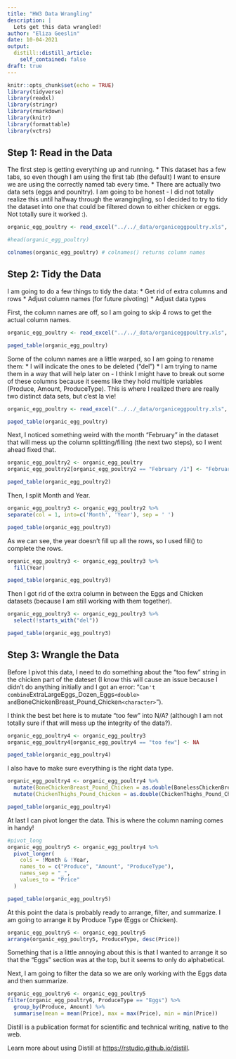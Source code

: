 ```yaml
---
title: "HW3 Data Wrangling"
description: |
  Lets get this data wrangled!
author: "Eliza Geeslin"
date: 10-04-2021
output:
  distill::distill_article:
    self_contained: false
draft: true
---
```


```r
knitr::opts_chunk$set(echo = TRUE)
library(tidyverse)
library(readxl)
library(stringr)
library(rmarkdown)
library(knitr)
library(formattable)
library(vctrs)
```

## Step 1: Read in the Data

The first step is getting everything up and running. 
* This dataset has a few tabs, so even though I am using the first tab (the default) I want to ensure we are using the correctly named tab every time. 
* There are actually two data sets (eggs and pounltry). I am going to be honest - I did not totally realize this until halfway through the wrangingling, so I decided to try to tidy the dataset into one that could be filtered down to either chicken or eggs. Not totally sure it worked :). 

```r
organic_egg_poultry <- read_excel("../../_data/organiceggpoultry.xls", sheet = "Data") # assign dataset to variable

#head(organic_egg_poultry)

colnames(organic_egg_poultry) # colnames() returns column names
```
## Step 2: Tidy the Data

I am going to do a few things to tidy the data:
* Get rid of extra columns and rows
* Adjust column names (for future pivoting)
* Adjust data types

First, the column names are off, so I am going to skip 4 rows to get the actual column names. 

```r
organic_egg_poultry <- read_excel("../../_data/organiceggpoultry.xls", sheet = "Data", skip = 4)

paged_table(organic_egg_poultry)
```

Some of the column names are a little warped, so I am going to rename them: 
* I will indicate the ones to be deleted ("del")
* I am trying to name them in a way that will help later on - I think I might have to break out some of these columns because it seems like they hold multiple variables (Produce, Amount, ProduceType). This is where I realized there are really two distinct data sets, but c'est la vie!

```r
organic_egg_poultry <- read_excel("../../_data/organiceggpoultry.xls", sheet = "Data", skip = 5, col_names = c("Month", "ExtraLargeEggs_Dozen_Eggs", "ExtraLargeEggs_HalfDozen_Eggs", "LargeEggs_Dozen_Eggs", "LargeEggs_HalfDozen_Eggs", "del", "WholeChicken_Pound_Chicken", "BonelessChickenBreast_Pound_Chicken", "BoneChickenBreast_Pound_Chicken", "WholeChickenLegs_Pound_Chicken", "ChickenThighs_Pound_Chicken"))

paged_table(organic_egg_poultry)
```
Next, I noticed something weird with the month "February" in the dataset that will mess up the column splitting/filling (the next two steps), so I went ahead fixed that. 

```r
organic_egg_poultry2 <- organic_egg_poultry
organic_egg_poultry2[organic_egg_poultry2 == "February /1"] <- "February"

paged_table(organic_egg_poultry2)
```
Then, I split Month and Year.

```r
organic_egg_poultry3 <- organic_egg_poultry2 %>%
separate(col = 1, into=c('Month', 'Year'), sep = ' ')

paged_table(organic_egg_poultry3)
```

As we can see, the year doesn't fill up all the rows, so I used fill() to complete the rows.

```r
organic_egg_poultry3 <- organic_egg_poultry3 %>%
  fill(Year)

paged_table(organic_egg_poultry3)

```
Then I got rid of the extra column in between the Eggs and Chicken datasets (because I am still working with them together).

```r
organic_egg_poultry3 <- organic_egg_poultry3 %>%
  select(!starts_with("del"))

paged_table(organic_egg_poultry3)
```
## Step 3: Wrangle the Data

Before I pivot this data, I need to do something about the "too few" string in the chicken part of the dateset (I know this will cause an issue because I didn't do anything initially and I got an error: "`Can't combine `ExtraLargeEggs_Dozen_Eggs` <double> and `BoneChickenBreast_Pound_Chicken` <character>`").

I think the best bet here is to mutate "too few" into N/A? (although I am not totally sure if that will mess up the integrity of the data?). 

```r
organic_egg_poultry4 <- organic_egg_poultry3
organic_egg_poultry4[organic_egg_poultry4 == "too few"] <- NA

paged_table(organic_egg_poultry4)
```
I also have to make sure everything is the right data type. 

```r
organic_egg_poultry4 <- organic_egg_poultry4 %>%
  mutate(BoneChickenBreast_Pound_Chicken = as.double(BonelessChickenBreast_Pound_Chicken)) %>%
  mutate(ChickenThighs_Pound_Chicken = as.double(ChickenThighs_Pound_Chicken))

paged_table(organic_egg_poultry4)
```
At last I can pivot longer the data. This is where the column naming comes in handy!

```r
#pivot_long
organic_egg_poultry5 <- organic_egg_poultry4 %>%
  pivot_longer(
    cols = !Month & !Year, 
    names_to = c("Produce", "Amount", "ProduceType"), 
    names_sep = "_",
    values_to = "Price"
  )

paged_table(organic_egg_poultry5)
```

At this point the data is probably ready to arrange, filter, and summarize. I am going to arrange it by Produce Type (Eggs or Chicken). 

```r
organic_egg_poultry5 <- organic_egg_poultry5
arrange(organic_egg_poultry5, ProduceType, desc(Price))
```
Something that is a little annoying about this is that I wanted to arrange it so that the "Eggs" section was at the top, but it seems to only do alphabetical. 

Next, I am going to filter the data so we are only working with the Eggs data and then summarize.

```r
organic_egg_poultry6 <- organic_egg_poultry5
filter(organic_egg_poultry6, ProduceType == "Eggs") %>%
  group_by(Produce, Amount) %>%
  summarise(mean = mean(Price), max = max(Price), min = min(Price))
```



Distill is a publication format for scientific and technical writing, native to the web.

Learn more about using Distill at <https://rstudio.github.io/distill>.


